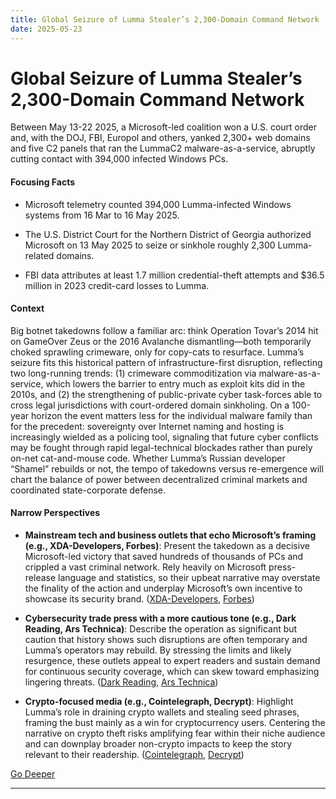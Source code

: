 ```yaml
---
title: Global Seizure of Lumma Stealer’s 2,300-Domain Command Network
date: 2025-05-23
---
```


# Global Seizure of Lumma Stealer’s 2,300-Domain Command Network

Between May 13-22 2025, a Microsoft-led coalition won a U.S. court order and, with the DOJ, FBI, Europol and others, yanked 2,300+ web domains and five C2 panels that ran the LummaC2 malware-as-a-service, abruptly cutting contact with 394,000 infected Windows PCs.

#### Focusing Facts

- Microsoft telemetry counted 394,000 Lumma-infected Windows systems from 16 Mar to 16 May 2025.

- The U.S. District Court for the Northern District of Georgia authorized Microsoft on 13 May 2025 to seize or sinkhole roughly 2,300 Lumma-related domains.

- FBI data attributes at least 1.7 million credential-theft attempts and $36.5 million in 2023 credit-card losses to Lumma.

#### Context

Big botnet takedowns follow a familiar arc: think Operation Tovar’s 2014 hit on GameOver Zeus or the 2016 Avalanche dismantling—both temporarily choked sprawling crimeware, only for copy-cats to resurface. Lumma’s seizure fits this historical pattern of infrastructure-first disruption, reflecting two long-running trends: (1) crimeware commoditization via malware-as-a-service, which lowers the barrier to entry much as exploit kits did in the 2010s, and (2) the strengthening of public-private cyber task-forces able to cross legal jurisdictions with court-ordered domain sinkholing. On a 100-year horizon the event matters less for the individual malware family than for the precedent: sovereignty over Internet naming and hosting is increasingly wielded as a policing tool, signaling that future cyber conflicts may be fought through rapid legal-technical blockades rather than purely on-net cat-and-mouse code. Whether Lumma’s Russian developer “Shamel” rebuilds or not, the tempo of takedowns versus re-emergence will chart the balance of power between decentralized criminal markets and coordinated state-corporate defense.

#### Narrow Perspectives

- **Mainstream tech and business outlets that echo Microsoft’s framing (e.g., XDA-Developers, Forbes)**: Present the takedown as a decisive Microsoft-led victory that saved hundreds of thousands of PCs and crippled a vast criminal network. Rely heavily on Microsoft press-release language and statistics, so their upbeat narrative may overstate the finality of the action and underplay Microsoft’s own incentive to showcase its security brand. ([XDA-Developers](https://www.xda-developers.com/microsoft-took-down-lumma-stealer/), [Forbes](https://www.forbes.com/sites/antoniopequenoiv/2025/05/21/microsoft-says-nearly-400000-windows-computers-infected-by-lumma-malware/))

- **Cybersecurity trade press with a more cautious tone (e.g., Dark Reading, Ars Technica)**: Describe the operation as significant but caution that history shows such disruptions are often temporary and Lumma’s operators may rebuild. By stressing the limits and likely resurgence, these outlets appeal to expert readers and sustain demand for continuous security coverage, which can skew toward emphasizing lingering threats. ([Dark Reading](https://www.darkreading.com/cybersecurity-operations/lumma-stealer-takedown-sprawling-operation), [Ars Technica](https://arstechnica.com/security/2025/05/authorities-carry-out-global-takedown-of-infostealer-used-by-cybercriminals/))

- **Crypto-focused media (e.g., Cointelegraph, Decrypt)**: Highlight Lumma’s role in draining crypto wallets and stealing seed phrases, framing the bust mainly as a win for cryptocurrency users. Centering the narrative on crypto theft risks amplifying fear within their niche audience and can downplay broader non-crypto impacts to keep the story relevant to their readership. ([Cointelegraph](https://cointelegraph.com/news/microsoft-legal-action-against-infostealer-lumma), [Decrypt](https://decrypt.co/321498/law-enforcement-seize-domains-seed-phrase-stealing-malware-lummac2))

[Go Deeper](https://www.perplexity.ai/search?q=Global+Seizure+of+Lumma+Stealer%E2%80%99s+2%2C300-Domain+Command+Network)

---
